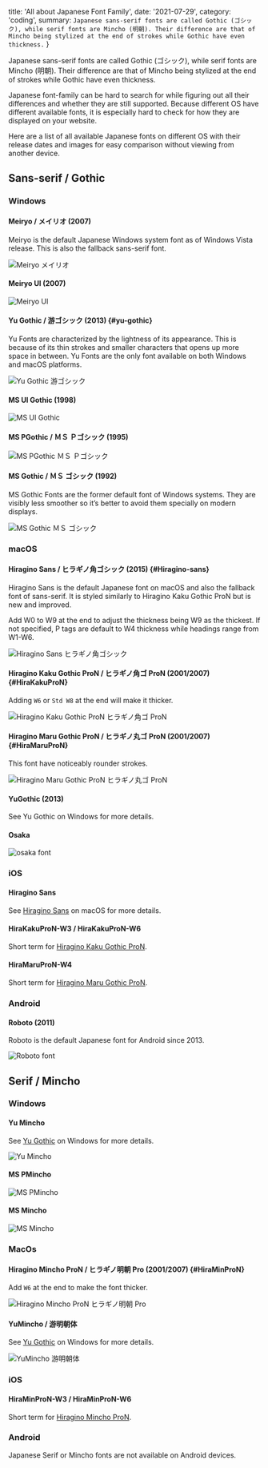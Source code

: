 

  title: 'All about Japanese Font Family',
  date: '2021-07-29',
  category: 'coding',
  summary: `Japanese sans-serif fonts are called Gothic (ゴシック), while serif fonts are Mincho (明朝). Their difference are that of Mincho being stylized at the end of strokes while Gothic have even thickness.`
}


Japanese sans-serif fonts are called Gothic (ゴシック), while serif fonts are Mincho (明朝). Their difference are that of Mincho being stylized at the end of strokes while Gothic have even thickness.

Japanese font-family can be hard to search for while figuring out all their differences and whether they are still supported. Because different OS have different available fonts, it is especially hard to check for how they are displayed on your website.

Here are a list of all available Japanese fonts on different OS with their release dates and images for easy comparison without viewing from another device.

## Sans-serif / Gothic

### Windows

#### Meiryo / メイリオ (2007)

Meiryo is the default Japanese Windows system font as of Windows Vista release. This is also the fallback sans-serif font.

<img src={meiryo} alt="Meiryo メイリオ" type="imgBlock" />

#### Meiryo UI (2007)

<img src={meiryoUi} alt="Meiryo UI" type="imgBlock" />

#### Yu Gothic / 游ゴシック (2013) {#yu-gothic}

Yu Fonts are characterized by the lightness of its appearance. This is because of its thin strokes and smaller characters that opens up more space in between. Yu Fonts are the only font available on both Windows and macOS platforms.

<img src={yuGothic} alt="Yu Gothic 游ゴシック" type="imgBlock" />

#### MS UI Gothic (1998)

<img src={msUigothic} alt="MS UI Gothic" type="imgBlock" />

#### MS PGothic / ＭＳ Ｐゴシック (1995)

<img src={msPgothic} alt="MS PGothic ＭＳ Ｐゴシック" type="imgBlock" />

#### MS Gothic / ＭＳ ゴシック (1992)

MS Gothic Fonts are the former default font of Windows systems. They are visibly less smoother so it’s better to avoid them specially on modern displays.

<img src={msGothic} alt="MS Gothic ＭＳ ゴシック" type="imgBlock" />

### macOS

#### Hiragino Sans / ヒラギノ角ゴシック (2015) {#Hiragino-sans}

Hiragino Sans is the default Japanese font on macOS and also the fallback font of sans-serif. It is styled similarly to Hiragino Kaku Gothic ProN but is new and improved.

Add W0 to W9 at the end to adjust the thickness being W9 as the thickest. If not specified, P tags are default to W4 thickness while headings range from W1-W6.

<img src={hiraSans} alt="Hiragino Sans ヒラギノ角ゴシック" type="imgBlock" />

#### Hiragino Kaku Gothic ProN / ヒラギノ角ゴ ProN (2001/2007) {#HiraKakuProN}

Adding `W6` or `Std W8` at the end will make it thicker.

<img src={hiraKaku} alt="Hiragino Kaku Gothic ProN ヒラギノ角ゴ ProN" type="imgBlock" />

#### Hiragino Maru Gothic ProN / ヒラギノ丸ゴ ProN (2001/2007) {#HiraMaruProN}

This font have noticeably rounder strokes.

<img src={hiraMaru} alt="Hiragino Maru Gothic ProN ヒラギノ丸ゴ ProN" type="imgBlock" />

#### YuGothic (2013)

See Yu Gothic on Windows for more details.

#### Osaka

<img src={osaka} alt="osaka font" type="imgBlock" />

### iOS

#### Hiragino Sans

See [Hiragino Sans](#Hiragino-sans) on macOS for more details.

#### HiraKakuProN-W3 / HiraKakuProN-W6

Short term for [Hiragino Kaku Gothic ProN](#HiraKakuProN).

#### HiraMaruProN-W4

Short term for [Hiragino Maru Gothic ProN](#HiraMaruProN).

### Android

#### Roboto (2011)

Roboto is the default Japanese font for Android since 2013.

<img src={roboto} alt="Roboto font" width={337} height={104} type="imgBlock" />

## Serif / Mincho

### Windows

#### Yu Mincho

See [Yu Gothic](#yu-gothic) on Windows for more details.

<img src={yuMincho} alt="Yu Mincho" type="imgBlock" />

#### MS PMincho

<img src={msPmincho} alt="MS PMincho" type="imgBlock" />

#### MS Mincho

<img src={msMincho} alt="MS Mincho" type="imgBlock" />

### MacOs

#### Hiragino Mincho ProN / ヒラギノ明朝 Pro (2001/2007) {#HiraMinProN}

Add `W6` at the end to make the font thicker.

<img src={hiraMin} alt="Hiragino Mincho ProN ヒラギノ明朝 Pro" type="imgBlock" />

#### YuMincho / 游明朝体

See [Yu Gothic](#yu-gothic) on Windows for more details.

<img src={yuMincho} alt="YuMincho 游明朝体" type="imgBlock" />

### iOS

#### HiraMinProN-W3 / HiraMinProN-W6

Short term for [Hiragino Mincho ProN](#HiraMinProN).

### Android

Japanese Serif or Mincho fonts are not available on Android devices.